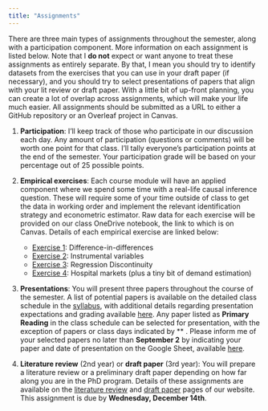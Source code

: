 ```yaml
---
title: "Assignments"
---
```


There are three main types of assignments throughout the semester, along with a participation component. More information on each assignment is listed below. Note that I **do not** expect or want anyone to treat these assignments as entirely separate. By that, I mean you should try to identify datasets from the exercises that you can use in your draft paper (if necessary), and you should try to select presentations of papers that align with your lit review or draft paper. With a little bit of up-front planning, you can create a lot of overlap across assignments, which will make your life much easier. All assignments should be submitted as a URL to either a GitHub repository or an Overleaf project in Canvas.

1. **Participation**: I'll keep track of those who participate in our discussion each day. Any amount of participation (questions or comments) will be worth one point for that class. I'll tally everyone's participation points at the end of the semester. Your participation grade will be based on your percentage out of 25 possible points.

2. **Empirical exercises**: Each course module will have an applied component where we spend some time with a real-life causal inference question. These will require some of your time outside of class to get the data in working order and implement the relevant identification strategy and econometric estimator. Raw data for each exercise will be provided on our class OneDrive notebook, the link to which is on Canvas. Details of each empirical exercise are linked below:
    - [Exercise 1](assignments/exercise1.html): Difference-in-differences
    - [Exercise 2](assignments/exercise2.html): Instrumental variables
    - [Exercise 3](assignments/exercise3.html): Regression Discontinuity
    - [Exercise 4](assignments/exercise4.html): Hospital markets (plus a tiny bit of demand estimation)

3. **Presentations**: You will present three papers throughout the course of the semester. A list of potential papers is available on the detailed class schedule in the [syllabus](syllabus/syllabus-771.pdf), with additional details regarding presentation expectations and grading available [here](assignments/presentation.html). Any paper listed as **Primary Reading** in the class schedule can be selected for presentation, with the exception of papers or class days indicated by ** . Please inform me of your selected papers no later than **September 2** by indicating your paper and date of presentation on the Google Sheet, available [here](https://docs.google.com/spreadsheets/d/1d6IVg-khbreLKobiczNwEOT9gjPNNykrFEtc2rXdJ4I/edit?usp=sharing).

4. **Literature review** (2nd year) or **draft paper** (3rd year): You will prepare a literature review or a preliminary draft paper depending on how far along you are in the PhD program. Details of these assignments are available on the [literature review](assignments/lit-review.html) and [draft paper](assignments/draft-paper.html) pages of our website. This assignment is due by **Wednesday, December 14th**.
